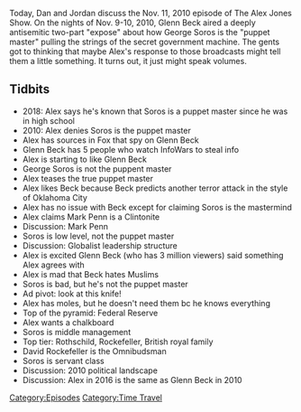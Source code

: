 {{DEFAULTSORT:
    #_EPISODE_0216:November 11, 2010
}}{{Episode
    | title           = November 11, 2010
    | caption         = Listen to this episode on [https://knowledgefight.libsyn.com/knowledge-fight-november-11-2010 Libsyn] [https://open.spotify.com/episode/0dhUcPcT7PUvprZWzN2mjq Spotify]
    | episodeNumber   = 216
    | length          = 01:18:34
    | airDate         = October 15, 2018
    | coverageDate    = November 11, 2010
    | episodeType     = [[:Category:Time Travel|Time Travel]]
    | appearance      = [[Glenn Beck]], [[George Soros]], [[Mark Penn]], [[David Rockefeller]]
    | previousEpisode = [[215: March 11-12, 2009]]
    | nextEpisode     = [[217: Space Liars and Dragon Moths]]
}}

{{Stub}}

Today, Dan and Jordan discuss the Nov. 11, 2010 episode of The Alex Jones Show. On the nights of Nov. 9-10, 2010, Glenn Beck aired a deeply antisemitic two-part "expose" about how George Soros is the "puppet master" pulling the strings of the secret government machine. The gents got to thinking that maybe Alex's response to those broadcasts might tell them a little something. It turns out, it just might speak volumes.

==Tidbits==

*2018: Alex says he's known that Soros is a puppet master since he was in high school
*2010: Alex denies Soros is the puppet master
*Alex has sources in Fox that spy on Glenn Beck
*Glenn Beck has 5 people who watch InfoWars to steal info
*Alex is starting to like Glenn Beck
*George Soros is not the puppent master
*Alex teases the true puppet master
*Alex likes Beck because Beck predicts another terror attack in the style of Oklahoma City
*Alex has no issue with Beck except for claiming Soros is the mastermind
*Alex claims Mark Penn is a Clintonite
*Discussion: Mark Penn
*Soros is low level, not the puppet master
*Discussion: Globalist leadership structure
*Alex is excited Glenn Beck (who has 3 million viewers) said something Alex agrees with
*Alex is mad that Beck hates Muslims
*Soros is bad, but he's not the puppet master
*Ad pivot: look at this knife!
*Alex has moles, but he doesn't need them bc he knows everything
*Top of the pyramid: Federal Reserve
*Alex wants a chalkboard
*Soros is middle management
*Top tier: Rothschild, Rockefeller, British royal family
*David Rockefeller is the Omnibudsman
*Soros is servant class
*Discussion: 2010 political landscape
*Discussion: Alex in 2016 is the same as Glenn Beck in 2010

[[Category:Episodes]]
[[Category:Time Travel]]
